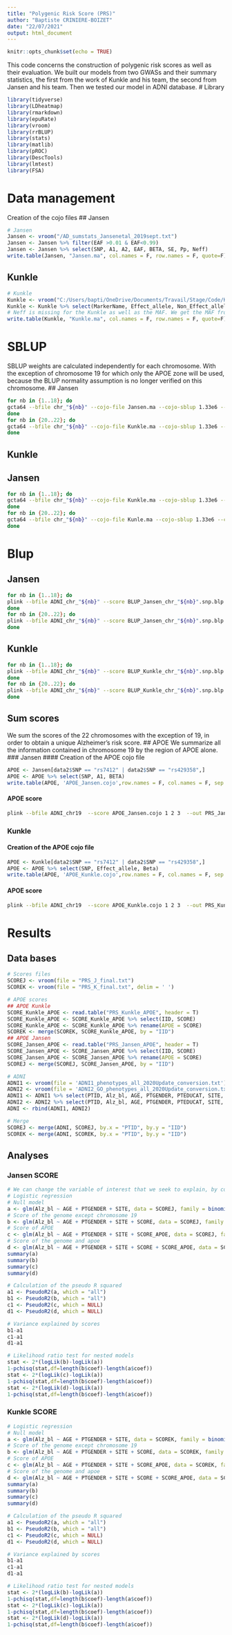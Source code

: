 ---
title: "Polygenic Risk Score (PRS)"
author: "Baptiste CRINIERE-BOIZET"
date: "22/07/2021"
output: html_document
---
```{r setup, include=FALSE}
knitr::opts_chunk$set(echo = TRUE)
```
This code concerns the construction of polygenic risk scores as well as their evaluation.
We built our models from two GWASs and their summary statistics, the first from the work of Kunkle and his team, the second from Jansen and his team. Then we tested our model in ADNI database.
# Library
```{r eval=FALSE}
library(tidyverse)
library(LDheatmap)
library(rmarkdown)    
library(epuRate)      
library(vroom)        
library(rrBLUP)
library(stats)
library(matlib)
library(pROC)
library(DescTools)
library(lmtest)
library(FSA)
```

# Data management
Creation of the cojo files
## Jansen
```{r eval=FALSE}
# Jansen
Jansen <- vroom("/AD_sumstats_Jansenetal_2019sept.txt")
Jansen <- Jansen %>% filter(EAF >0.01 & EAF<0.99)
Jansen <- Jansen %>% select(SNP, A1, A2, EAF, BETA, SE, Pp, Neff)
write.table(Jansen, "Jansen.ma", col.names = F, row.names = F, quote=F)
```
## Kunkle
```{r eval=FALSE}
# Kunkle
Kunkle <- vroom("C:/Users/bapti/OneDrive/Documents/Travail/Stage/Code/Kunkle_p-value.ma")
Kunkle <- Kunkle %>% select(MarkerName, Effect_allele, Non_Effect_allele, Beta, SE, Pvalue)
# Neff is missing for the Kunkle as well as the MAF. We get the MAF from the Jansen and we use Neff given in the article
write.table(Kunkle, "Kunkle.ma", col.names = F, row.names = F, quote=F)
```

# SBLUP
SBLUP weights are calculated independently for each chromosome.
With the exception of chromosome 19 for which only the APOE zone will be used, because the BLUP normality assumption is no longer verified on this chromosome.
## Jansen
```{bash eval=FALSE}
for nb in {1..18}; do
gcta64 --bfile chr_"${nb}" --cojo-file Jansen.ma --cojo-sblup 1.33e6 --cojo-wind 1000 --thread-num 20 --out BLUP_Jansen_chr_"${nb}"
done 
for nb in {20..22}; do
gcta64 --bfile chr_"${nb}" --cojo-file Kunkle.ma --cojo-sblup 1.33e6 --cojo-wind 1000 --thread-num 20 --out BLUP_Jansen_chr_"${nb}"
done 
```
## Kunkle
## Jansen
```{bash eval=FALSE}
for nb in {1..18}; do
gcta64 --bfile chr_"${nb}" --cojo-file Kunkle.ma --cojo-sblup 1.33e6 --cojo-wind 1000 --thread-num 20 --out BLUP_Kunkle_chr_"${nb}"
done 
for nb in {20..22}; do
gcta64 --bfile chr_"${nb}" --cojo-file Kunle.ma --cojo-sblup 1.33e6 --cojo-wind 1000 --thread-num 20 --out BLUP_Kunkle_chr_"${nb}"
done 
```
# Blup
## Jansen
```{bash eval=FALSE}
for nb in {1..18}; do
plink --bfile ADNI_chr_"${nb}" --score BLUP_Jansen_chr_"${nb}".snp.blp 1 2 3 --out SCORE_Jansen_chr_"${nb}" 
done 
for nb in {20..22}; do
plink --bfile ADNI_chr_"${nb}" --score BLUP_Jansen_chr_"${nb}".snp.blp 1 2 3 --out SCORE_Jansen_chr_"${nb}" 
done 
```
## Kunkle
```{bash eval=FALSE}
for nb in {1..18}; do
plink --bfile ADNI_chr_"${nb}" --score BLUP_Kunkle_chr_"${nb}".snp.blp 1 2 3 --out SCORE_Kunkle_chr_"${nb}" 
done 
for nb in {20..22}; do
plink --bfile ADNI_chr_"${nb}" --score BLUP_Kunkle_chr_"${nb}".snp.blp 1 2 3 --out SCORE_Kunkle_chr_"${nb}" 
done 
```
## Sum scores
We sum the scores of the 22 chromosomes with the exception of 19, in order to obtain a unique Alzheimer's risk score.
## APOE
We summarize all the information contained in chromosome 19 by the region of APOE alone.
### Jansen
#### Creation of the APOE cojo file
```{r eval=FALSE}
APOE <- Jansen[data2$SNP == "rs7412" | data2$SNP == "rs429358",]
APOE <- APOE %>% select(SNP, A1, BETA)
write.table(APOE, 'APOE_Jansen.cojo',row.names = F, col.names = F, sep = "\t", quote = F)
```
#### APOE score
```{bash eval=FALSE}
plink --bfile ADNI_chr19  --score APOE_Jansen.cojo 1 2 3  --out PRS_Jansen_APOE
```
### Kunkle
#### Creation of the APOE cojo file
```{r eval=FALSE}
APOE <- Kunkle[data2$SNP == "rs7412" | data2$SNP == "rs429358",]
APOE <- APOE %>% select(SNP, Effect_allele, Beta)
write.table(APOE, 'APOE_Kunkle.cojo',row.names = F, col.names = F, sep = "\t", quote = F)
```
#### APOE score
```{bash eval=FALSE}
plink --bfile ADNI_chr19  --score APOE_Kunkle.cojo 1 2 3  --out PRS_Kunkle_APOE
```


# Results
## Data bases
```{r eval=FALSE}
# Scores files
SCOREJ <- vroom(file = "PRS_J_final.txt")
SCOREK <- vroom(file = "PRS_K_final.txt", delim = ' ')

# APOE scores
## APOE Kunkle
SCORE_Kunkle_APOE <- read.table("PRS_Kunkle_APOE", header = T)
SCORE_Kunkle_APOE <- SCORE_Kunkle_APOE %>% select(IID, SCORE)
SCORE_Kunkle_APOE <- SCORE_Kunkle_APOE %>% rename(APOE = SCORE)
SCOREK <- merge(SCOREK, SCORE_Kunkle_APOE, by = "IID")
## APOE Jansen
SCORE_Jansen_APOE <- read.table("PRS_Jansen_APOE", header = T)
SCORE_Jansen_APOE <- SCORE_Jansen_APOE %>% select(IID, SCORE)
SCORE_Jansen_APOE <- SCORE_Jansen_APOE %>% rename(APOE = SCORE)
SCOREJ <- merge(SCOREJ, SCORE_Jansen_APOE, by = "IID")

# ADNI
ADNI1 <- vroom(file = 'ADNI1_phenotypes_all_2020Update_conversion.txt')
ADNI2 <- vroom(file = 'ADNI2_GO_phenotypes_all_2020Update_conversion.txt')
ADNI1 <- ADNI1 %>% select(PTID, Alz_bl, AGE, PTGENDER, PTEDUCAT, SITE, AlzProg, CDRSB_bl, ADAS11_bl, ADAS13_bl,MMSE_bl, ABETA_bl, TAU_bl, PTAU_bl, AlzMCI_bl, conversion1year, conversion2year, conversion3year,conversion4year, conversion5year, conversion10year)
ADNI2 <- ADNI2 %>% select(PTID, Alz_bl, AGE, PTGENDER, PTEDUCAT, SITE, AlzProg, CDRSB_bl, ADAS11_bl, ADAS13_bl,MMSE_bl, ABETA_bl, TAU_bl, PTAU_bl, AlzMCI_bl, conversion1year, conversion2year, conversion3year,conversion4year, conversion5year, conversion10year)
ADNI <- rbind(ADNI1, ADNI2)

# Merge
SCOREJ <- merge(ADNI, SCOREJ, by.x = "PTID", by.y = "IID")
SCOREK <- merge(ADNI, SCOREK, by.x = "PTID", by.y = "IID")
```
## Analyses
### Jansen SCORE
```{r eval=FALSE}
# We can change the variable of interest that we seek to explain, by conversion variables, cognitive test, etc.
# Logistic regression
# Null model
a <- glm(Alz_bl ~ AGE + PTGENDER + SITE, data = SCOREJ, family = binomial())
# Score of the genome except chromosome 19
b <- glm(Alz_bl ~ AGE + PTGENDER + SITE + SCORE, data = SCOREJ, family = binomial())
# Score of APOE
c <- glm(Alz_bl ~ AGE + PTGENDER + SITE + SCORE_APOE, data = SCOREJ, family = binomial())
# Score of the genome and apoe
d <- glm(Alz_bl ~ AGE + PTGENDER + SITE + SCORE + SCORE_APOE, data = SCOREJ, family = binomial())
summary(a)
summary(b)
summary(c)
summary(d)

# Calculation of the pseudo R squared
a1 <- PseudoR2(a, which = "all")
b1 <- PseudoR2(b, which = "all")
c1 <- PseudoR2(c, which = NULL)
d1 <- PseudoR2(d, which = NULL)

# Variance explained by scores
b1-a1
c1-a1
d1-a1

# Likelihood ratio test for nested models
stat <- 2*(logLik(b)-logLik(a))
1-pchisq(stat,df=length(b$coef)-length(a$coef))
stat <- 2*(logLik(c)-logLik(a))
1-pchisq(stat,df=length(b$coef)-length(a$coef))
stat <- 2*(logLik(d)-logLik(a))
1-pchisq(stat,df=length(b$coef)-length(a$coef))
```
### Kunkle SCORE
```{r eval=FALSE}
# Logistic regression
# Null model
a <- glm(Alz_bl ~ AGE + PTGENDER + SITE, data = SCOREK, family = binomial())
# Score of the genome except chromosome 19
b <- glm(Alz_bl ~ AGE + PTGENDER + SITE + SCORE, data = SCOREK, family = binomial())
# Score of APOE
c <- glm(Alz_bl ~ AGE + PTGENDER + SITE + SCORE_APOE, data = SCOREK, family = binomial())
# Score of the genome and apoe
d <- glm(Alz_bl ~ AGE + PTGENDER + SITE + SCORE + SCORE_APOE, data = SCOREK, family = binomial())
summary(a)
summary(b)
summary(c)
summary(d)

# Calculation of the pseudo R squared
a1 <- PseudoR2(a, which = "all")
b1 <- PseudoR2(b, which = "all")
c1 <- PseudoR2(c, which = NULL)
d1 <- PseudoR2(d, which = NULL)

# Variance explained by scores
b1-a1
c1-a1
d1-a1

# Likelihood ratio test for nested models
stat <- 2*(logLik(b)-logLik(a))
1-pchisq(stat,df=length(b$coef)-length(a$coef))
stat <- 2*(logLik(c)-logLik(a))
1-pchisq(stat,df=length(b$coef)-length(a$coef))
stat <- 2*(logLik(d)-logLik(a))
1-pchisq(stat,df=length(b$coef)-length(a$coef))
```